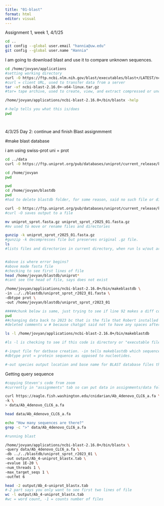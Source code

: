 ```yaml
---
title: "01-blast"
format: html
editor: visual
---
```


Assignment 1, week 1, 4/1/25

```bash
cd ..
git config --global user.email "hannia@uw.edu"
git config --global user.name "Hannia"
```

I am going to download blast and use it to compare unknown sequences.

```bash
cd /home/jovyan/applications 
#setting working directory 
curl -O https://ftp.ncbi.nlm.nih.gov/blast/executables/blast+/LATEST/ncbi-blast-2.16.0+-x64-linux.tar.gz
#curl = client URL, used to transfer data from a server 
tar -xf ncbi-blast-2.16.0+-x64-linux.tar.gz
#tar= tape archive, used to create, view, and extract compressed or uncompressed archived files.

```

```bash
/home/jovyan/applications/ncbi-blast-2.16.0+/bin/blastx -help 

#-help tells you what this is/does
pwd
```

```         
```

```         
```

4/3/25 Day 2: continue and finish Blast assignmment

#make blast database

i am using swiss-prot uni = prot

```bash
cd ../data
curl -O https://ftp.uniprot.org/pub/databases/uniprot/current_release/knowledgebase/complete/uniprot_sprot.fasta.gz
```

```bash
cd /home/jovyan
pwd

```

```bash
pwd
cd /home/jovyan/blastdb
pwd
#had to delete blastdb folder, for some reason, said no such file or directory 
```

```bash
curl -O https://ftp.uniprot.org/pub/databases/uniprot/current_release/knowledgebase/complete/uniprot_sprot.fasta.gz
#curl -O saves output to a file 

mv uniprot_sprot.fasta.gz uniprot_sprot_r2025_01.fasta.gz
#mv used to move or rename files and directories 

gunzip -k uniprot_sprot_r2025_01.fasta.gz
#gunzip -k decompresses file but preserves original .gz file. 
ls 
#lists files and directories in current directory, when run ls w/out argument, it displays names of files and folders in current directory 
```

```         
```

```bash
#above is where error begins?
#above made fasta file 
#checking to see first lines of file 
head /home/jovyan/blastdb/uniprot*
#cant see the head of file, says does not exist
```

```bash
/home/jovyan/applications/ncbi-blast-2.16.0+/bin/makeblastdb \
-in ../../blastdb/uniprot_sprot_r2023_01.fasta \
-dbtype prot \
-out /home/jovyan/blastdb/uniprot_sprot_r2023_01

#####chunk below is same, just trying to see if line 92 makes a diff compared to line 103
pwd
##changing data back to 2023 bc that is the file that Robert installed 
#deleted comments w # because chatgpt said not to have any spaces after \ 

```

```bash
ls -l /home/jovyan/applications/ncbi-blast-2.16.0+/bin/makeblastdb

#ls -l is checking to see if this code is directory or "executable file" 

#-input file for datbase creation. -in tells makeblastdb which sequence file to use as source for database. 
#dbtype prot = protein sequence as opposed to nucleotides. 

#-out species output location and base name for BLAST database files that will be created. name is "uniprot_sprot_r..."

```

Getting query sequence

```bash
#copying Steven's code from zoom 
#currently in "assignments" tab so can put data in assignments/data folder

curl https://eagle.fish.washington.edu/cnidarian/Ab_4denovo_CLC6_a.fa \
-k \
> data/Ab_4denovo_CLC6_a.fa

```

```bash

head data/Ab_4denovo_CLC6_a.fa

```

```bash
echo "How many sequences are there?"
grep -c ">" data/Ab_4denovo_CLC6_a.fa
```

```bash
#running blast 

/home/jovyan/applications/ncbi-blast-2.16.0+/bin/blastx \
-query data/Ab_4denovo_CLC6_a.fa \
-db ../../blastdb/uniprot_sprot_r2023_01 \
-out output/Ab_4-uniprot_blastx.tab \
-evalue 1E-20 \
-num_threads 1 \
-max_target_seqs 1 \
-outfmt 6

```
```bash

head -2 output/Ab_4-uniprot_blastx.tab
#-2 part says you only want to see first two lines of file 
wc -l output/Ab_4-uniprot_blastx.tab
#wc = word count, -1 = counts number of files 

```
```bash

```


